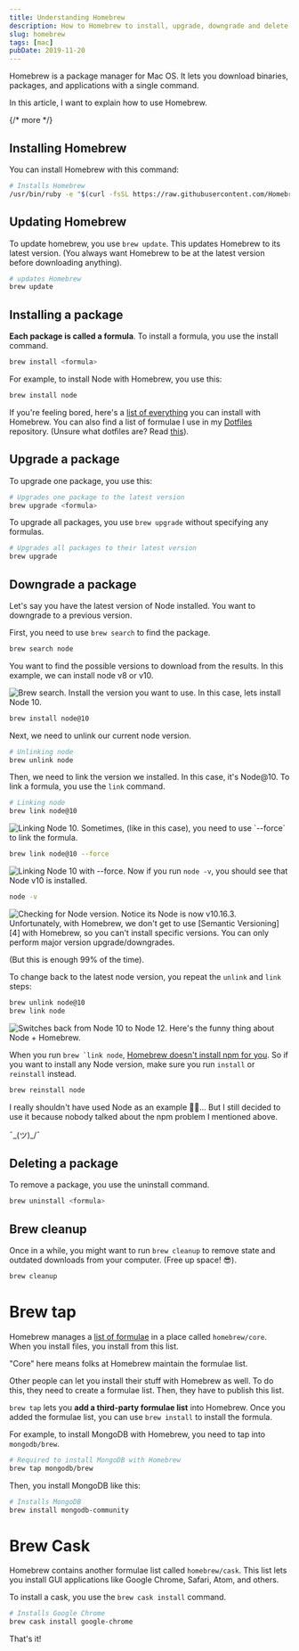 ```yaml
---
title: Understanding Homebrew
description: How to Homebrew to install, upgrade, downgrade and delete packages on a Mac.
slug: homebrew
tags: [mac]
pubDate: 2019-11-20
---
```


Homebrew is a package manager for Mac OS. It lets you download binaries, packages, and applications with a single command.

In this article, I want to explain how to use Homebrew.

{/* more */}

## Installing Homebrew

You can install Homebrew with this command:

```bash
# Installs Homebrew
/usr/bin/ruby -e "$(curl -fsSL https://raw.githubusercontent.com/Homebrew/install/master/install)"
```

## Updating Homebrew

To update homebrew, you use `brew update`. This updates Homebrew to its latest version. (You always want Homebrew to be at the latest version before downloading anything).

```bash
# updates Homebrew
brew update
```

## Installing a package

**Each package is called a formula**. To install a formula, you use the install command.

```bash
brew install <formula>
```

For example, to install Node with Homebrew, you use this:

```bash
brew install node
```

If you're feeling bored, here's a [list of everything][1] you can install with Homebrew. You can also find a list of formulae I use in my [Dotfiles][2] repository. (Unsure what dotfiles are? Read [this][3]).

## Upgrade a package

To upgrade one package, you use this:

```bash
# Upgrades one package to the latest version
brew upgrade <formula>
```

To upgrade all packages, you use `brew upgrade` without specifying any formulas.

```bash
# Upgrades all packages to their latest version
brew upgrade
```

## Downgrade a package

Let's say you have the latest version of Node installed. You want to downgrade to a previous version.

First, you need to use `brew search` to find the package.

```bash
brew search node
```

You want to find the possible versions to download from the results. In this example, we can install node v8 or v10.

<Image src='/images/2019/brew/search.png' alt='Brew search.' />
Install the version you want to use. In this case, lets install Node 10.

```bash
brew install node@10
```

Next, we need to unlink our current node version.

```bash
# Unlinking node
brew unlink node
```

Then, we need to link the version we installed. In this case, it's Node@10. To link a formula, you use the `link` command.

```bash
# Linking node
brew link node@10
```

<Image src='/images/2019/brew/link.png' alt='Linking Node 10.' />
Sometimes, (like in this case), you need to use `--force` to link the formula.

```bash
brew link node@10 --force
```

<Image
  src='/images/2019/brew/link-force.png'
  alt='Linking Node 10 with --force.'
/>
Now if you run `node -v`, you should see that Node v10 is installed.

```bash
node -v
```

<Image src='/images/2019/brew/version.png' alt='Checking for Node version.' />
Notice its Node is now v10.16.3. Unfortunately, with Homebrew, we don't get to use
[Semantic Versioning][4] with Homebrew, so you can't install specific versions. You
can only perform major version upgrade/downgrades.

(But this is enough 99% of the time).

To change back to the latest node version, you repeat the `unlink` and `link` steps:

```bash
brew unlink node@10
brew link node
```

<Image
  src='/images/2019/brew/undo.png'
  alt='Switches back from Node 10 to Node 12.'
/>
Here's the funny thing about Node + Homebrew.

When you run `` brew `link node ``, [Homebrew doesn't install npm for you][5]. So if you want to install any Node version, make sure you run `install` or `reinstall` instead.

```bash
brew reinstall node
```

I really shouldn't have used Node as an example 🤦‍♂️... But I still decided to use it because nobody talked about the npm problem I mentioned above. <div class="kaomoji">¯\_(ツ)\_/¯</div>

## Deleting a package

To remove a package, you use the uninstall command.

```bash
brew uninstall <formula>
```

## Brew cleanup

Once in a while, you might want to run `brew cleanup` to remove state and outdated downloads from your computer. (Free up space! 😎).

```bash
brew cleanup
```

# Brew tap

Homebrew manages a [list of formulae]() in a place called `homebrew/core`. When you install files, you install from this list.

"Core" here means folks at Homebrew maintain the formulae list.

Other people can let you install their stuff with Homebrew as well. To do this, they need to create a formulae list. Then, they have to publish this list.

`brew tap` lets you **add a third-party formulae list** into Homebrew. Once you added the formulae list, you can use `brew install` to install the formula.

For example, to install MongoDB with Homebrew, you need to tap into `mongodb/brew`.

```bash
# Required to install MongoDB with Homebrew
brew tap mongodb/brew
```

Then, you install MongoDB like this:

```bash
# Installs MongoDB
brew install mongodb-community
```

# Brew Cask

Homebrew contains another formulae list called `homebrew/cask`. This list lets you install GUI applications like Google Chrome, Safari, Atom, and others.

To install a cask, you use the `brew cask install` command.

```bash
# Installs Google Chrome
brew cask install google-chrome
```

That's it!

[1]: https://formulae.brew.sh
[2]: https://github.com/zellwk/dotfiles/blob/master/brew.sh 'Zell Dotfiles Brew.sh'
[3]: https://zellwk.com/blog/mac-setup-2/ 'Setting up my new Mac (Part 2—the migration process)'
[4]: https://zellwk.com/blog/semantic-versioning/ 'Semantic Versioning'
[5]: https://github.com/Homebrew/homebrew-core/issues/34475
